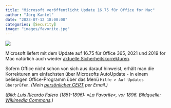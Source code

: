 ```yaml
---
title: "Microsoft veröffentlicht Update 16.75 für Office for Mac"
author: "Jörg Kantel"
date: "2023-07-12 18:00:00"
categories: [Security]
image: "images/favorite.jpg"
---
```


[![](images/favorite-b.jpg)](https://upload.wikimedia.org/wikipedia/commons/3/3a/Falero-Orient.jpg)

Microsoft liefert mit dem Update auf 16.75 für Office 365, 2021 und 2019 for Mac natürlich auch wieder [aktuelle Sicherheitskorrekturen](https://docs.microsoft.com/en-us/officeupdates/release-notes-office-for-mac).

Sofern Office nicht schon von sich aus darauf hinweist, erhält man die Korrekturen am einfachsten über Microsofts AutoUpdate - in einem beliebigen Office-Programm über das Menü `Hilfe > Auf Updates überprüfen`. *(Mein [persönlicher CERT](http://www.gwdg.de/~mreiman1/) per Email.)*

*(Bild: [Luis Ricardo Falero](https://de.wikipedia.org/wiki/Luis_Ricardo_Falero) (1851-1896): »La Favorite«, vor 1896. Bildquelle: [Wikimedia Commons](https://commons.wikimedia.org/wiki/File:Falero-Orient.jpg).)*

